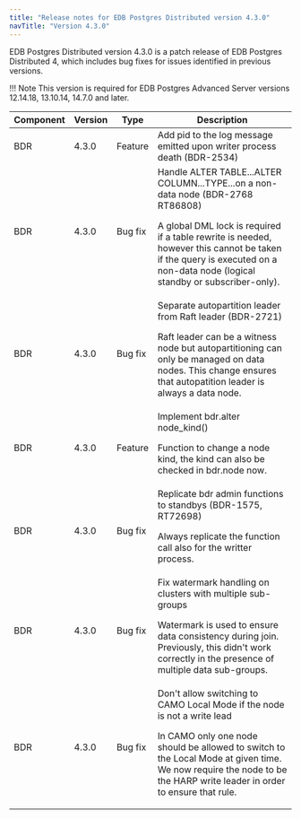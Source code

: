 ```yaml
---
title: "Release notes for EDB Postgres Distributed version 4.3.0"
navTitle: "Version 4.3.0"
---
```


EDB Postgres Distributed version 4.3.0 is a patch release of EDB Postgres Distributed 4, which includes bug fixes for issues identified in previous versions.

!!! Note 
    This version is required for EDB Postgres Advanced Server versions 12.14.18, 13.10.14, 14.7.0 and later.

| Component | Version |  Type           |                                                   Description                                                           |
| --------- | ------- | --------------- | ------------------------------------------------------------------------------------------------------------------------|
| BDR       | 4.3.0   | Feature         | Add pid to the log message emitted upon writer process death (BDR-2534) |
| BDR       | 4.3.0   | Bug fix         | Handle ALTER TABLE...ALTER COLUMN...TYPE...on a non-data node (BDR-2768 RT86808) <p> A global DML lock is required if a table rewrite is needed, however this cannot be taken if the query is executed on a non-data node (logical standby or subscriber-only). </p> |
| BDR       | 4.3.0   | Bug fix         | Separate autopartition leader from Raft leader (BDR-2721) <p> Raft leader can be a witness node but autopartitioning can only be managed on data nodes. This change ensures that autopatition leader is always a data node. </p> |
| BDR       | 4.3.0   | Feature         | Implement bdr.alter node_kind() <p> Function to change a node kind, the kind can also be checked in bdr.node now. </p> |
| BDR       | 4.3.0   | Bug fix         | Replicate bdr admin functions to standbys (BDR-1575, RT72698) <p> Always replicate the function call also for the writter process. </p> |
| BDR       | 4.3.0   | Bug fix         | Fix watermark handling on clusters with multiple sub-groups <p> Watermark is used to ensure data consistency during join. Previously, this didn't work correctly in the presence of multiple data sub-groups. </p> |
| BDR       | 4.3.0   | Bug fix         | Don't allow switching to CAMO Local Mode if the node is not a write lead <p> In CAMO only one node should be allowed to switch to the Local Mode at given time. We now require the node to be the HARP write leader in order to ensure that rule. </p> |

